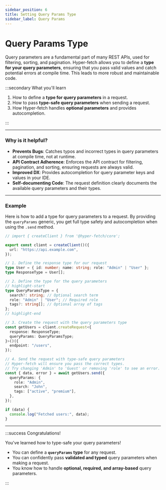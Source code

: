 ```yaml
---
sidebar_position: 6
title: Setting Query Params Type
sidebar_label: Query Params
---
```


# Query Params Type

Query parameters are a fundamental part of many REST APIs, used for filtering, sorting, and pagination. Hyper-fetch
allows you to define a **type for your query parameters**, ensuring that you pass valid values and catch potential
errors at compile time. This leads to more robust and maintainable code.

:::secondary What you'll learn

1.  How to define a **type for query parameters** in a request.
2.  How to pass **type-safe query parameters** when sending a request.
3.  How Hyper-fetch handles **optional parameters** and provides autocompletion.

:::

---

### Why is it helpful?

- **Prevents Bugs**: Catches typos and incorrect types in query parameters at compile time, not at runtime.
- **API Contract Adherence**: Enforces the API contract for filtering, pagination, and sorting, ensuring requests are
  always valid.
- **Improved DX**: Provides autocompletion for query parameter keys and values in your IDE.
- **Self-documenting Code**: The request definition clearly documents the available query parameters and their types.

---

### Example

Here is how to add a type for query parameters to a request. By providing the `queryParams` generic, you get full type
safety and autocompletion when using the `.send` method.

```ts
// import { createClient } from '@hyper-fetch/core';

export const client = createClient()({
  url: "https://api.example.com",
});

// 1. Define the response type for our request
type User = { id: number; name: string; role: "Admin" | "User" };
type ResponseType = User[];

// 2. Define the type for the query parameters
// highlight-start
type QueryParamsType = {
  search?: string; // Optional search term
  role: "Admin" | "User"; // Required role
  tags?: string[]; // Optional array of tags
};
// highlight-end

// 3. Create the request with the query parameters type
const getUsers = client.createRequest<{
  response: ResponseType;
  queryParams: QueryParamsType;
}>()({
  endpoint: "/users",
});

// 4. Send the request with type-safe query parameters
// Hyper-fetch will ensure you pass the correct types.
// Try changing 'Admin' to 'Guest' or removing 'role' to see an error.
const { data, error } = await getUsers.send({
  queryParams: {
    role: "Admin",
    search: "John",
    tags: ["active", "premium"],
  },
});

if (data) {
  console.log("Fetched users:", data);
}
```

---

:::success Congratulations!

You've learned how to type-safe your query parameters!

- You can define a **`queryParams` type** for any request.
- You can confidently pass **validated and typed** query parameters when making a request.
- You know how to handle **optional, required, and array-based** query parameters.

:::
